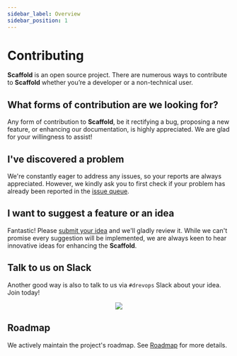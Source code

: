 ```yaml
---
sidebar_label: Overview
sidebar_position: 1
---
```


# Contributing

**Scaffold** is an open source project. There are numerous ways to
contribute to **Scaffold** whether you’re a developer or a non-technical
user.

## What forms of contribution are we looking for?

Any form of contribution to **Scaffold**, be it rectifying a bug, proposing
a new feature, or enhancing our documentation, is highly appreciated. We are
glad for your willingness to assist!

## I've discovered a problem

We're constantly eager to address any issues, so your reports are always
appreciated. However, we kindly ask you to first check if your problem has
already been reported in the [issue queue](https://github.com/drevops/scaffold/issues).

## I want to suggest a feature or an idea

Fantastic! Please [submit your idea](https://github.com/drevops/scaffold/issues)
and we'll gladly review it. While we can't promise every suggestion will be
implemented, we are always keen to hear innovative ideas for enhancing
the **Scaffold**.

## Talk to us on Slack

Another good way is also to talk to us via `#drevops` Slack about your idea.
Join today!
<div align="center">
  <a href="https://drupal.slack.com/archives/CRE86HQTW"><img src="https://img.shields.io/badge/drupal.slack.com-%23DrevOps-blue.svg?logo=slack&style=for-the-badge"/></a>
</div>

## Roadmap

We actively maintain the project's roadmap. See [Roadmap](roadmap.mdx) for more details.
